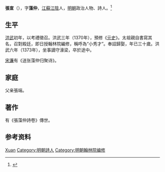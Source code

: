 '''張宣'''（{{bd|1341年||1373年|catIdx=Z张}}），字'''藻仲'''，[[江蘇|江蘇]][[江陰|江陰]]人，[[明朝|明朝]]政治人物、詩人。<ref>{{Cite book|title=中国文学大辞典 • 第五卷|author=马良春, 李福田总主编|publisher=天津人民出版社|year=1991|isbn=|location=天津|pages=}}</ref>

== 生平 ==
[[洪武|洪武]]初年，以考禮徵召。洪武三年（1370年），預修《[[元史|元史]]》。太祖親自書寫其名，召對殿廷，即日授翰林院編修，稱呼為“小秀才”。奉詔歸娶，年已三十歲。洪武六年（1373年），坐事謫守濠梁，卒於途中。

[[宋濂|宋濂]]有《送张藻仲归聚诗》。

== 家庭 ==
父亲張端。

== 著作 ==
有《張藻仲詩卷》傳世。

== 参考资料 ==
{{reflist}}

{{Authority control}}
{{DEFAULTSORT:Zhang张}}
[[Category:張姓|Xuan]]
[[Category:明朝詩人|Category:明朝詩人]]
[[Category:明朝翰林院编修|Category:明朝翰林院编修]]